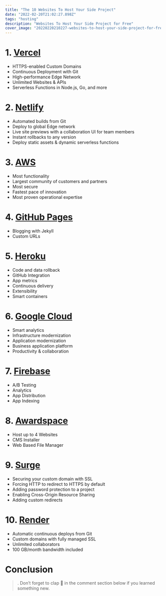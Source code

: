 ```yaml
---
title: "The 10 Websites To Host Your Side Project"
date: "2022-02-20T21:02:27.898Z"
tags: "hosting"
description: "Websites To Host Your Side Project for Free"
cover_image: "20220220210227-websites-to-host-your-side-project-for-free.png"
---
```


# 1. [Vercel](https://vercel.com/)

- HTTPS-enabled Custom Domains
- Continuous Deployment with Git
- High-performance Edge Network
- Unlimited Websites & APIs
- Serverless Functions in Node.js, Go, and more

# 2. [Netlify](https://www.netlify.com/)

- Automated builds from Git
- Deploy to global Edge network
- Live site previews with a collaboration UI for team members
- Instant rollbacks to any version
- Deploy static assets & dynamic serverless functions

# 3. [AWS](https://aws.amazon.com/)

- Most functionality
- Largest community of customers and partners
- Most secure
- Fastest pace of innovation
- Most proven operational expertise

# 4. [GitHub Pages](https://pages.github.com/)

- Blogging with Jekyll
- Custom URLs

# 5. [Heroku](https://www.heroku.com/)

- Code and data rollback
- GitHub Integration
- App metrics
- Continuous delivery
- Extensibility
- Smart containers

# 6. [Google Cloud](https://cloud.google.com/)

- Smart analytics
- Infrastructure modernization
- Application modernization
- Business application platform
- Productivity & collaboration

# 7. [Firebase](https://firebase.google.com/)

- A/B Testing
- Analytics
- App Distribution
- App Indexing

# 8. [Awardspace](https://www.awardspace.com/)

- Host up to 4 Websites
- CMS Installer
- Web Based File Manager

# 9. [Surge](https://surge.sh/)

- Securing your custom domain with SSL
- Forcing HTTP to redirect to HTTPS by default
- Adding password protection to a project
- Enabling Cross-Origin Resource Sharing
- Adding custom redirects

# 10. [Render](https://render.com/)

- Automatic continuous deploys from Git
- Custom domains with fully managed SSL
- Unlimited collaborators
- 100 GB/month bandwidth included

# Conclusion

> . Don’t forget to clap 👏 in the comment section below if you learned something new.
